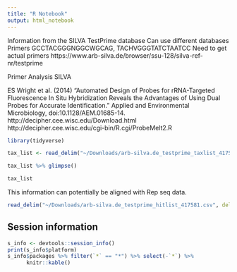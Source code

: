 ```yaml
---
title: "R Notebook"
output: html_notebook
---
```

Information from the SILVA TestPrime database
Can use different databases 
Primers GCCTACGGGNGGCWGCAG, TACHVGGGTATCTAATCC Need to get actual primers
https://www.arb-silva.de/browser/ssu-128/silva-ref-nr/testprime 

Primer Analysis SILVA 

ES Wright et al. (2014) "Automated Design of Probes for rRNA-Targeted Fluorescence In Situ Hybridization Reveals the Advantages of Using Dual Probes for Accurate Identification." Applied and Environmental Microbiology, doi:10.1128/AEM.01685-14. 
http://decipher.cee.wisc.edu/Download.html
http://decipher.cee.wisc.edu/cgi-bin/R.cgi/ProbeMelt2.R

```r
library(tidyverse)
```

```r
tax_list <- read_delim("~/Downloads/arb-silva.de_testprime_taxlist_417581.csv", delim = ";")
```

```r
tax_list %>% glimpse()
```

```r
tax_list
```

This information can potentially be aligned with Rep seq data.

```r
read_delim("~/Downloads/arb-silva.de_testprime_hitlist_417581.csv", delim = ";")
```
## Session information
```r
s_info <- devtools::session_info()
print(s_info$platform)
s_info$packages %>% filter(`*` == "*") %>% select(-`*`) %>% 
      knitr::kable()
``` 

